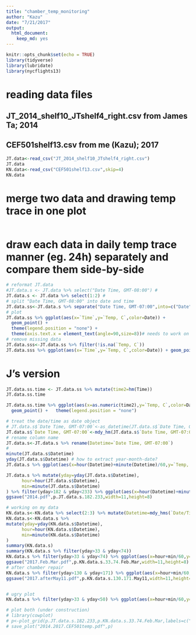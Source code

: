 ```yaml
---
title: "chamber_temp_monitoring"
author: "Kazu"
date: "7/21/2017"
output: 
  html_document: 
    keep_md: yes
---
```


```r
knitr::opts_chunk$set(echo = TRUE)
library(tidyverse)
library(lubridate)
library(nycflights13)
```
# reading data files
## JT_2014_shelf10_JTshelf4_right.csv from James Ta; 2014
## CEF501shelf13.csv from me (Kazu); 2017
```r
JT.data<-read_csv("JT_2014_shelf10_JTshelf4_right.csv")
JT.data
KN.data<-read_csv("CEF501shelf13.csv",skip=4)
KN.data
```
# merge two data and drawing temp trace in one plot
```r

```


# draw each data in daily temp trace manner (eg. 24h) separately and compare them side-by-side
```r
# reformat JT.data
#JT.data.s <- JT.data %>% select("Date Time, GMT-08:00") # 
JT.data.s <- JT.data %>% select(1:2) # 
# split "Date Time, GMT-08:00" into date and time
JT.data.ss<-JT.data.s %>% separate("Date Time, GMT-07:00",into=c("Date","Time"),sep=" ") # separated by white space
# plot 
JT.data.ss %>% ggplot(aes(x=`Time`,y=`Temp, C`,color=Date)) + 
  geom_point() + 
  theme(legend.position = "none") +
  theme(axis.text.x = element_text(angle=90,size=8))# needs to work on Time？
# remove missing data
JT.data.sss<-JT.data.ss %>% filter(!is.na(`Temp, C`))
JT.data.sss %>% ggplot(aes(x=`Time`,y=`Temp, C`,color=Date)) + geom_point() + theme(legend.position = "none") # T_SHOW_BACKTRACE environmental variable.
```
# J's version
```r
JT.data.ss.time <- JT.data.ss %>% mutate(time2=hm(Time))
JT.data.ss.time

JT.data.ss.time %>% ggplot(aes(x=as.numeric(time2),y=`Temp, C`,color=Date)) + 
  geom_point() +   theme(legend.position = "none")
```



```r
# treat the date/time as date object
# JT.data.s$`Date Time, GMT-07:00`<-as_datetime(JT.data.s$`Date Time, GMT-07:00`) # needs library(lubridate). error
JT.data.s$`Date Time, GMT-07:00`<-mdy_hm(JT.data.s$`Date Time, GMT-07:00`) # needs library(lubridate). works
# rename column name
JT.data.s<-JT.data.s %>% rename(Datetime=`Date Time, GMT-07:00`)
# 
minute(JT.data.s$Datetime)
yday(JT.data.s$Datetime) # how to extract year-month-date?
JT.data.s %>% ggplot(aes(x=hour(Datetime)+minute(Datetime)/60,y=`Temp, C`,color=yday(Datetime))) + geom_point(alpha=0.1) + theme(legend.position = "none") #Removed 1 rows containing missing values (geom_point). 

JT.data.s %>% mutate(yday=yday(JT.data.s$Datetime),
      hour=hour(JT.data.s$Datetime),
      min=minute(JT.data.s$Datetime)
) %>% filter(yday>182 & yday<233) %>% ggplot(aes(x=hour(Datetime)+minute(Datetime)/60,y=`Temp, C`)) + geom_point(color="magenta")  + facet_wrap(~yday,nrow=5) + scale_y_continuous(limits=c(19,28)) + theme(legend.position = "none",strip.text=element_text(size=5)) -> p.JT.data.s.182.233 
ggsave("2014.pdf",p.JT.data.s.182.233,width=11,height=8)

# working on my data
KN.data.s<-KN.data %>% select(2:3) %>% mutate(Datetime=mdy_hms(`Date/Time`))
KN.data.s<-KN.data.s %>%
mutate(yday=yday(KN.data.s$Datetime),
      hour=hour(KN.data.s$Datetime),
      min=minute(KN.data.s$Datetime)
)
summary(KN.data.s)
summary(KN.data.s %>% filter(yday>33 & yday<74))
KN.data.s %>% filter(yday>33 & yday<74) %>% ggplot(aes(x=hour+min/60,y=`Temp(C)`)) + geom_point(color="green") + facet_wrap(~yday,nrow=5) + scale_y_continuous(limits=c(19,28))+theme(legend.position = "none",strip.text=element_text(size=5))-> p.KN.data.s.33.74.Feb.Mar# better
ggsave("2017.Feb.Mar.pdf",p.KN.data.s.33.74.Feb.Mar,width=11,height=8)
# after chamber repair
KN.data.s %>% filter(yday>130 & yday<171) %>% ggplot(aes(x=hour+min/60,y=`Temp(C)`)) + geom_point(color="black") + facet_wrap(~yday,nrow=5) + scale_y_continuous(limits=c(19,28))+theme(legend.position = "none",strip.text=element_text(size=5))-> p.KN.data.s.130.171.May11# better
ggsave("2017.afterMay11.pdf",p.KN.data.s.130.171.May11,width=11,height=8)


# ugry plot
KN.data.s %>% filter(yday>33 & yday<50) %>% ggplot(aes(x=hour+min/60,y=`Temp(C)`,color=yday)) + geom_line(alpha=0.5)  +theme(legend.position = "none") 

# plot both (under construction)
# library(cowplot)
# p<-plot_grid(p.JT.data.s.182.233,p.KN.data.s.33.74.Feb.Mar,labels=c("2014","2017"))
# save_plot("2014.2017.CEF501temp.pdf",p)


```

